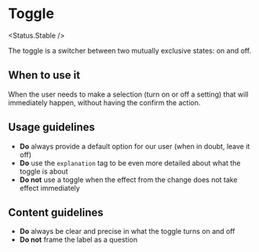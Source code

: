 
# Toggle

<Status.Stable />

The toggle is a switcher between two mutually exclusive states: on and off.

<Story id="forms-toggle--with-explanation" />
<Props />

## When to use it

When the user needs to make a selection (turn on or off a setting) that will immediately happen, without having the confirm the action.

## Usage guidelines

- **Do** always provide a default option for our user (when in doubt, leave it off)
- **Do** use the `explanation` tag to be even more detailed about what the toggle is about
- **Do not** use a toggle when the effect from the change does not take effect immediately

## Content guidelines

- **Do** always be clear and precise in what the toggle turns on and off
- **Do not** frame the label as a question
